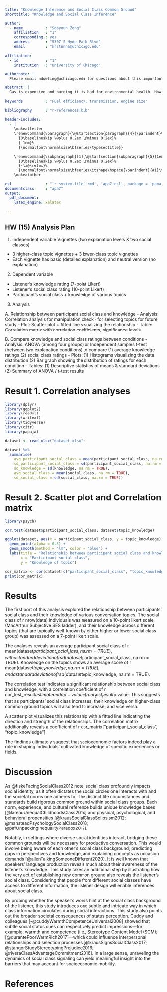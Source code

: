 ```yaml
---
title: "Knowledge Inference and Social Class Common Ground"
shorttitle: "Knowledge and Social Class Inference"

author:
  - name          : "Sooyoun Zong"
    affiliation   : "1"
    corresponding : yes
    address       : "5307 S Hyde Park Blvd"
    email         : "krstnnna@uchicago.edu"
  
affiliation:
  - id            : "1"
    institution   : "University of Chicago"

authornote: |
  Please email ndowling@uchicago.edu for questions about this important research.

abstract: |
  Gas is expensive and burning it is bad for environmental health. How do I choose a car to optimize my gas mileage? We examine a few potential variables to help answer this question.
  
keywords          : "Fuel efficiency, transmission, engine size"

bibliography      : "r-references.bib"
    
header-includes:
  - |
    \makeatletter
    \renewcommand{\paragraph}{\@startsection{paragraph}{4}{\parindent}%
      {0\baselineskip \@plus 0.2ex \@minus 0.2ex}%
      {-1em}%
      {\normalfont\normalsize\bfseries\typesectitle}}
    
    \renewcommand{\subparagraph}[1]{\@startsection{subparagraph}{5}{1em}%
      {0\baselineskip \@plus 0.2ex \@minus 0.2ex}%
      {-\z@\relax}%
      {\normalfont\normalsize\bfseries\itshape\hspace{\parindent}{#1}\textit{\addperi}}{\relax}}
    \makeatother

csl               : "`r system.file('rmd', 'apa7.csl', package = 'papaja')`"
documentclass     : "apa7"
output:
  pdf_document:
    latex_engine: xelatex
    
---
```


## HW (15) Analysis Plan

1. Independent variable Vignettes (two explanation levels X two social classes)
- 3 higher-class topic vignettes + 3 lower-class topic vignettes
- Each vignette has basic (detailed explanation) and neutral version (no explanation)

2. Dependent variable
- Listener’s knowledge rating (7-point Likert)
- Listener's social class rating (10-point Likert)
- Participant’s social class + knowledge of various topics

3. Analysis

A. Relationship between participant social class and knowledge
- Analysis: Correlation analysis for manipulation check ∙ for selecting topics for future study
- Plot: Scatter plot + fitted line visualizing the relationship
- Table: Correlation matrix with correlation coefficients, significance levels

B. Compare knowledge and social class ratings between conditions
- Analysis: ANOVA (among four groups) or Independent samples t-test (between two explanation conditions) to compare (1) average knowledge ratings (2) social class ratings
- Plots: (1) Histograms visualizing the data distribution (2) Bar graph showing the distribution of ratings for each condition
- Tables: (1) Descriptive statistics of means & standard deviations (2) Summary of ANOVA / t-test results

# Result 1. Correlation analyses

```r

library(dplyr)
library(ggplot2)
library(readxl)
library(writexl)
library(tidyverse)
library(citr)
library(papaja)

dataset <- read_xlsx("dataset.xlsx")

dataset %>%
  summarise(
    avg_participant_social_class = mean(participant_social_class, na.rm = TRUE),
    sd_participant_social_class = sd(participant_social_class, na.rm = TRUE),
    sd_knowledge = sd(knowledge, na.rm = TRUE),
    avg_social_class = mean(social_class, na.rm = TRUE),
    sd_social_class = sd(social_class, na.rm = TRUE))

```

# Result 2. Scatter plot and Correlation matrix

```r
  
library(psych)

cor.test(dataset$participant_social_class, dataset$topic_knowledge)

ggplot(dataset, aes(x = participant_social_class, y = topic_knowledge)) +
  geom_point(alpha = 0.5) +
  geom_smooth(method = "lm", color = "blue") +
  labs(title = "Relationship between participant social class and knowledge of topic",
       x = "Participant social class",
       y = "Knowledge of topic")

cor_matrix <- cor(dataset[c("participant_social_class", "topic_knowledge")], use = "complete.obs")
print(cor_matrix)

```

# Results

The first port of this analysis explored the relationship between participants' social class and their knowledge of various conversation topics. The social class of r nrow(data) individuals was measured on a 10-point likert scale (MacArthur Subjective SES ladder), and their knowledge across different topics (that are typically well-known by either higher or lower social class group) was assessed on a 7-point likert scale.

The analyses  reveals an average participant social class of r mean(dataset$participant_social_class, na.rm = TRUE), with a standard deviation of r sd(dataset$participant_social_class, na.rm = TRUE). Knowledge on the topics shows an average score of r mean(dataset$topic_knowledge, na.rm = TRUE), and a standard deviation of r sd(dataset$topic_knowledge, na.rm = TRUE).

The correlation test indicates a significant relationship between social class and knowledge, with a correlation coefficient of r cor_test_result$estimate and a p-value of r cor_test_result$p.value. This suggests that as participants' social class increases, their knowledge on higher-class common ground topics will also tend to increase, and vice versa.

A scatter plot visualizes this relationship with a fitted line indicating the direction and strength of the relationships. The correlation matrix additionally reveals a coefficient of r cor_matrix["participant_social_class", "topic_knowledge"].

The findings ultimately suggest that socioeconomic factors indeed play a role in shaping individuals' cultivated knowledge of specific experiences or fields.

# Discussion

As @fiskeFacingSocialClass2012 note, social class profoundly impacts social identity, as it often dictates the social circles one interacts with and the societal norms one adheres to. The distinct life circumstances and standards build rigorous common ground within social class groups. Each norm, experience, and cultural reference builds unique knowledge bases [@lareauUnequalChildhoodsClass2014] and physical, psychological, and behavioral propensities [@krausSocialClassSolipsism2012; @mansteadPsychologySocialClass2018; @piffUnpackingInequalityParadox2017].

Notably, in settings where diverse social identities interact, bridging these common grounds will be necessary for productive conversation. This would involve being aware of each other’s social class background, predicting gaps in perspectives and knowledge, and explaining concepts as occasion demands [@allenTalkingSomeoneDifferent2020]. It is well known that speakers’ language production reveals much about their awareness of the listener's knowledge. This study takes an additional step by illustrating how the very act of establishing new common ground also reveals the listener's social class. Considering that people from different social classes have access to different information, the listener design will enable inferences about social class.

By probing whether the speaker’s words hint at the social class background of the listener, this study introduces one subtle and intricate way in which class information circulates during social interactions. This study also points out the broader societal consequences of status perception. Cuddy and colleagues [-@cuddyWarmthCompetenceUniversal2008] showed that subtle social status cues can respectively predict impressions—for example, warmth and competence (i.e., Stereotype Content Model (SCM); [@durantePoorWarmRich2017]—which could influence interpersonal relationships and selection processes [@krausSignsSocialClass2017; @stangorStudyStereotypingPrejudice2016; @riveraClassAdvantageCommitment2016]. In a large sense, unraveling the dynamics of social class signaling can yield meaningful insight into the barriers that may account for socioeconomic mobility. 

# References

\begingroup
\setlength{\parindent}{-0.5in}
\setlength{\leftskip}{0.5in}
